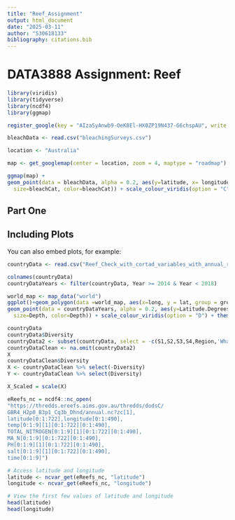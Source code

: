 ```yaml
---
title: "Reef_Assignment"
output: html_document
date: "2025-03-11"
author: "530618133"
bibliography: citations.bib
---
```


# DATA3888 Assignment: Reef

```r
library(viridis)
library(tidyverse)
library(ncdf4)
library(ggmap)

register_google(key = "AIzaSyAnwb9-OeK8El-HX0ZP19N437-G6chspAU", write = TRUE)
```

```r
bleachData <- read.csv("bleachingSurveys.csv")

location <- "Australia"

map <- get_googlemap(center = location, zoom = 4, maptype = "roadmap")
```

```r
ggmap(map) +
geom_point(data = bleachData, alpha = 0.2, aes(y=latitude, x= longitude, 
  size=bleachCat, color=bleachCat)) + scale_colour_viridis(option = "C") + theme_minimal() + ggtitle("Bleaching severities across the East Coast of Australia")
```

## Part One

## Including Plots

You can also embed plots, for example:

```r
countryData <- read.csv("Reef_Check_with_cortad_variables_with_annual_rate_of_SST_change.csv")

colnames(countryData)
countryDataYears <- filter(countryData, Year >= 2014 & Year < 2018)

world_map <- map_data("world")
ggplot()+geom_polygon(data =world_map, aes(x=long, y = lat, group = group), fill="grey", alpha=0.3)+
geom_point(data = countryDataYears, alpha = 0.2, aes(y=Latitude.Degrees, x= Longitude.Degrees,
  size=Depth, color=Depth)) + scale_colour_viridis(option = "D") + theme_minimal()
```

```r
countryData
countryData$Diversity
countryData2 <- subset(countryData, select = -c(S1,S2,S3,S4,Region,'What.Errors'))
countryDataClean <- na.omit(countryData2)
X
countryDataClean$Diversity
X <- countryDataClean %>% select(-Diversity)
Y <- countryDataClean %>% select(Diversity)

X_Scaled = scale(X)
```

```r
eReefs_nc = ncdf4::nc_open(
"https://thredds.ereefs.aims.gov.au/thredds/dodsC/
GBR4_H2p0_B3p1_Cq3b_Dhnd/annual.nc?zc[1],
latitude[0:1:722],longitude[0:1:490],
temp[0:1:9][1][0:1:722][0:1:490],
TOTAL_NITROGEN[0:1:9][1][0:1:722][0:1:490],
MA_N[0:1:9][0:1:722][0:1:490],
PH[0:1:9][1][0:1:722][0:1:490],
salt[0:1:9][1][0:1:722][0:1:490],
time[0:1:9]")

# Access latitude and longitude
latitude <- ncvar_get(eReefs_nc, "latitude")
longitude <- ncvar_get(eReefs_nc, "longitude")

# View the first few values of latitude and longitude
head(latitude)
head(longitude)
```